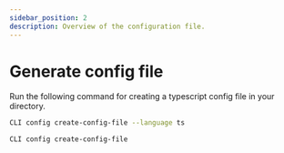 ```yaml
---
sidebar_position: 2
description: Overview of the configuration file.
---
```



# Generate config file

Run the following command for creating a typescript config file in your directory.

<Tabs>
<TabItem value="instant" label="Generate TS config file">

```bash
CLI config create-config-file --language ts
```

</TabItem>
<TabItem value="prompt" label="Use prompts to configure differently">

```bash
CLI config create-config-file
```

</TabItem>
</Tabs>

